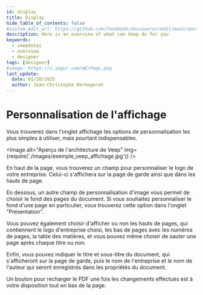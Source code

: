 ```yaml
---
id: display
title: Display
hide_table_of_contents: false
#custom_edit_url: https://github.com/facebook/docusaurus/edit/main/docs/api-doc-markdown.md
description: Here is an overview of what can Veep do for you
keywords:
  - veepdotai
  - overview
  - designer
tags: [designer]
#image: https://i.imgur.com/mErPwqL.png
last_update:
  date: 01/28/2025
  author: Jean-Christophe Kermagoret
---
```


# Personnalisation de l'affichage

Vous trouverez dans l'onglet affichage les options de personnalisation les plus simples à utiliser, mais pourtant indispensables.

<div class="zoom" style={{width: "640px"}}>


<Image alt="Aperçu de l'architecture de Veep" img={require('./images/exemple_veep_affichage.jpg')} />

</div>

En haut de la page, vous trouverez un champ pour personnaliser le logo de votre entreprise. Celui-ci s'affichera sur la page de garde ainsi que dans les hauts de page. 

En dessous, un autre champ de personnalisation d'image vous permet de choisir le fond des pages du document. Si vous souhaitez personnaliser le fond d'une page en particulier, vous trouverez cette option dans l'onglet "Présentation".

Vous pouvez également choisir d'afficher ou non les hauts de pages, qui contiennent le logo d'entreprise choisi, les bas de pages avec les numéros de pages, la table des matières, et vous pouvez même choisir de sauter une page après chaque titre ou non.

Enfin, vous pouvez indiquer le titre et sous-titre du document, qui s'afficheront sur la page de garde, puis le nom de l'entreprise et le nom de l'auteur qui seront enregistrés dans les propriétés du document.

Un bouton pour recharger le PDF une fois les changements effectués est à votre disposition tout en bas de la page.